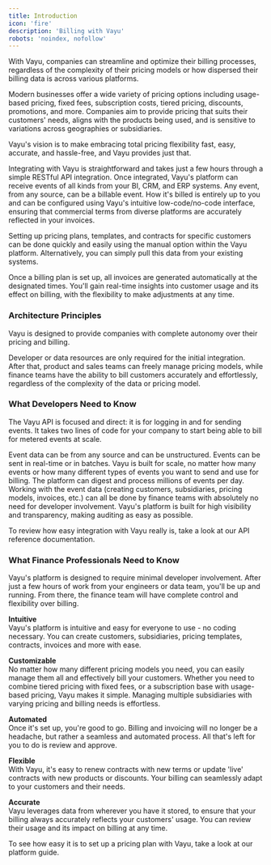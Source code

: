 ```yaml
---
title: Introduction
icon: 'fire'
description: 'Billing with Vayu'
robots: 'noindex, nofollow'
---
```


With Vayu, companies can streamline and optimize their billing processes, regardless of the complexity of their pricing models or how dispersed their billing data is across various platforms.

Modern businesses offer a wide variety of pricing options including usage-based pricing, fixed fees, subscription costs, tiered pricing, discounts, promotions, and more. Companies aim to provide pricing that suits their customers' needs, aligns with the products being used, and is sensitive to variations across geographies or subsidiaries.

Vayu's vision is to make embracing total pricing flexibility fast, easy, accurate, and hassle-free, and Vayu provides just that.

Integrating with Vayu is straightforward and takes just a few hours through a simple RESTful API integration. Once integrated, Vayu's platform can receive events of all kinds from your BI, CRM, and ERP systems. Any event, from any source, can be a billable event. How it's billed is entirely up to you and can be configured using Vayu's intuitive low-code/no-code interface, ensuring that commercial terms from diverse platforms are accurately reflected in your invoices.

Setting up pricing plans, templates, and contracts for specific customers can be done quickly and easily using the manual option within the Vayu platform. Alternatively, you can simply pull this data from your existing systems.

Once a billing plan is set up, all invoices are generated automatically at the designated times. You'll gain real-time insights into customer usage and its effect on billing, with the flexibility to make adjustments at any time.

### Architecture Principles
Vayu is designed to provide companies with complete autonomy over their pricing and billing.

Developer or data resources are only required for the initial integration. After that, product and sales teams can freely manage pricing models, while finance teams have the ability to bill customers accurately and effortlessly, regardless of the complexity of the data or pricing model.

### What Developers Need to Know
The Vayu API is focused and direct: it is for logging in and for sending events. It takes two lines of code for your company to start being able to bill for metered events at scale.

<Steps>
  <Step title="Events Metering Flexibility">
   Event data can be from any source and can be unstructured. Events can be sent in real-time or in batches.
  </Step>
  <Step title="Scale">
    Vayu is built for scale, no matter how many events or how many different types of events you want to send and use for billing. The platform can digest and process millions of events per day.
  </Step>
  <Step title="No-code / low-code">
    Working with the event data (creating customers, subsidiaries, pricing models, invoices, etc.) can all be done by finance teams with absolutely no need for developer involvement.
  </Step>
  <Step title="Auditable">
  Vayu's platform is built for high visibility and transparency, making auditing as easy as possible.
  </Step>
</Steps>

To review how easy integration with Vayu really is, take a look at our API reference documentation.

### What Finance Professionals Need to Know
Vayu's platform is designed to require minimal developer involvement. After just a few hours of work from your engineers or data team, you'll be up and running. From there, the finance team will have complete control and flexibility over billing. <br/>

**Intuitive** <br/>
 Vayu's platform is intuitive and easy for everyone to use - no coding necessary. You can create customers, subsidiaries, pricing templates, contracts, invoices and more with ease. <br/>

**Customizable** <br/>
No matter how many different pricing models you need, you can easily manage them all and effectively bill your customers. Whether you need to combine tiered pricing with fixed fees, or a subscription base with usage-based pricing, Vayu makes it simple. Managing multiple subsidiaries with varying pricing and billing needs is effortless. <br/>

**Automated** <br/>
Once it's set up, you're good to go. Billing and invoicing will no longer be a headache, but rather a seamless and automated process. All that's left for you to do is review and approve. <br/>

**Flexible** <br/>
With Vayu, it's easy to renew contracts with new terms or update 'live' contracts with new products or discounts. Your billing can seamlessly adapt to your customers and their needs. <br/>

**Accurate** <br/> Vayu leverages data from wherever you have it stored, to ensure that your billing always accurately reflects your customers' usage. You can review their usage and its impact on billing at any time.

To see how easy it is to set up a pricing plan with Vayu, take a look at our platform guide.